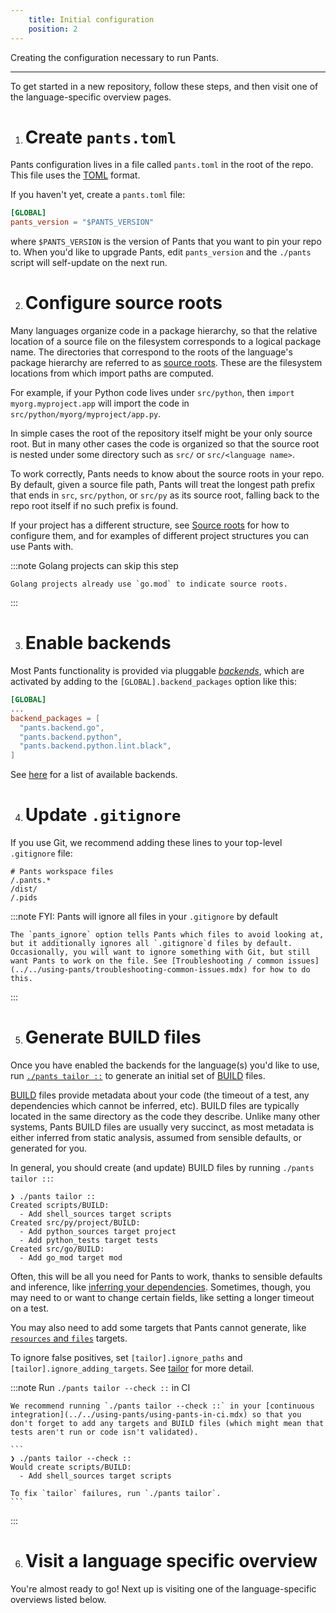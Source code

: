 ```yaml
---
    title: Initial configuration
    position: 2
---
```


Creating the configuration necessary to run Pants.

---

To get started in a new repository, follow these steps, and then visit one of the language-specific overview pages.

1. # Create `pants.toml`

Pants configuration lives in a file called `pants.toml` in the root of the repo. This file uses the [TOML](https://github.com/toml-lang/toml) format.

If you haven't yet, create a `pants.toml` file:

```toml title="pants.toml"
[GLOBAL]
pants_version = "$PANTS_VERSION"
```

where `$PANTS_VERSION` is the version of Pants that you want to pin your repo to. When you'd like to upgrade Pants, edit `pants_version` and the `./pants` script will self-update on the next run.

2. # Configure source roots

Many languages organize code in a package hierarchy, so that the relative location of a source file on the filesystem corresponds to a logical package name. The directories that correspond to the roots of the language's package hierarchy are referred to as [source roots](../../using-pants/key-concepts/source-roots.mdx). These are the filesystem locations from which import paths are computed.

For example, if your Python code lives under `src/python`, then `import myorg.myproject.app` will import the code in `src/python/myorg/myproject/app.py`.

In simple cases the root of the repository itself might be your only source root. But in many other cases the code is organized so that the source root is nested under some directory such as `src/` or `src/<language name>`.

To work correctly, Pants needs to know about the source roots in your repo. By default, given a source file path, Pants will treat the longest path prefix that ends in `src`, `src/python`, or `src/py` as its source root, falling back to the repo root itself if no such prefix is found.

If your project has a different structure, see [Source roots](../../using-pants/key-concepts/source-roots.mdx) for how to configure them, and for examples of different project structures you can use Pants with.

:::note Golang projects can skip this step

    Golang projects already use `go.mod` to indicate source roots.

:::

3. # Enable backends

Most Pants functionality is provided via pluggable [_backends_](../../using-pants/key-concepts/backends.mdx), which are activated by adding to the `[GLOBAL].backend_packages` option like this:

```toml title="pants.toml"
[GLOBAL]
...
backend_packages = [
  "pants.backend.go",
  "pants.backend.python",
  "pants.backend.python.lint.black",
]
```

See [here](../../using-pants/key-concepts/backends.mdx) for a list of available backends.

4. # Update `.gitignore`

If you use Git, we recommend adding these lines to your top-level `.gitignore` file:

```text title=".gitignore"
# Pants workspace files
/.pants.*
/dist/
/.pids
```

:::note FYI: Pants will ignore all files in your `.gitignore` by default

    The `pants_ignore` option tells Pants which files to avoid looking at, but it additionally ignores all `.gitignore`d files by default. Occasionally, you will want to ignore something with Git, but still want Pants to work on the file. See [Troubleshooting / common issues](../../using-pants/troubleshooting-common-issues.mdx) for how to do this.

:::

5. # Generate BUILD files

Once you have enabled the backends for the language(s) you'd like to use, run [`./pants tailor ::`](./initial-configuration.mdx#5-generate-build-files) to generate an initial set of [BUILD](../../using-pants/key-concepts/targets-and-build-files.mdx) files.

[BUILD](../../using-pants/key-concepts/targets-and-build-files.mdx) files provide metadata about your code (the timeout of a test, any dependencies which cannot be inferred, etc). BUILD files are typically located in the same directory as the code they describe. Unlike many other systems, Pants BUILD files are usually very succinct, as most metadata is either inferred from static analysis, assumed from sensible defaults, or generated for you.

In general, you should create (and update) BUILD files by running `./pants tailor ::`:

```
❯ ./pants tailor ::
Created scripts/BUILD:
  - Add shell_sources target scripts
Created src/py/project/BUILD:
  - Add python_sources target project
  - Add python_tests target tests
Created src/go/BUILD:
  - Add go_mod target mod
```

Often, this will be all you need for Pants to work, thanks to sensible defaults and inference, like [inferring your dependencies](../../using-pants/key-concepts/targets-and-build-files.mdx). Sometimes, though, you may need to or want to change certain fields, like setting a longer timeout on a test.

You may also need to add some targets that Pants cannot generate, like [`resources` and `files`](../../using-pants/assets-and-archives.mdx) targets.

To ignore false positives, set `[tailor].ignore_paths` and `[tailor].ignore_adding_targets`. See [tailor](reference:reference-tailor) for more detail.

:::note Run `./pants tailor --check ::` in CI

    We recommend running `./pants tailor --check ::` in your [continuous integration](../../using-pants/using-pants-in-ci.mdx) so that you don't forget to add any targets and BUILD files (which might mean that tests aren't run or code isn't validated).

    ```
    ❯ ./pants tailor --check ::
    Would create scripts/BUILD:
      - Add shell_sources target scripts

    To fix `tailor` failures, run `./pants tailor`.
    ```

:::

6. # Visit a language specific overview

You're almost ready to go! Next up is visiting one of the language-specific overviews listed below.

